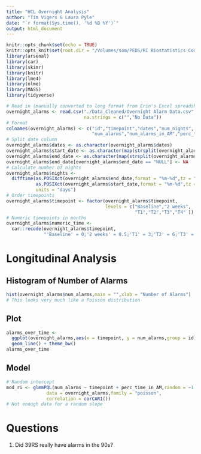 ```yaml
---
title: "HCL Overnight Analysis"
author: "Tim Vigers & Laura Pyle"
date: "`r format(Sys.time(), '%d %B %Y')`"
output: html_document
---
```


```r
knitr::opts_chunk$set(echo = TRUE)
knitr::opts_knit$set(root.dir = "/Volumes/som/PEDS/RI Biostatistics Core/Shared/Shared Projects/Laura/BDC/Projects/Erin Cobry/670g obs sleep")
library(arsenal)
library(car)
library(skimr)
library(knitr)
library(lme4)
library(nlme)
library(MASS)
library(tidyverse)
```

```r
# Read in (manually converted to long format from Erin's Excel spreadsheet)
overnight_alarms <- read.csv("./Data_Cleaned/Overnight Alarm Data.csv",
                             na.strings = c("","No Data"))
# Format
colnames(overnight_alarms) <- c("id","timepoint","dates","num_nights",
                                "num_alarms","num_alarms_in_AM","perc_time_in_AM")
# Split date column
overnight_alarms$dates <- as.character(overnight_alarms$dates)
overnight_alarms$start_date <- as.character(map(strsplit(overnight_alarms$dates," "),1))
overnight_alarms$end_date <- as.character(map(strsplit(overnight_alarms$dates," "),3))
overnight_alarms$end_date[overnight_alarms$end_date == "NULL"] <- NA
# Calculate number of nights 
overnight_alarms$nights <- 
  difftime(as.POSIXct(overnight_alarms$end_date,format = "%m-%d",tz = "UTC"),
           as.POSIXct(overnight_alarms$start_date,format = "%m-%d",tz = "UTC"),
           units = "days")
# Order timepoints
overnight_alarms$timepoint <- factor(overnight_alarms$timepoint,
                                     levels = c("Baseline","2 weeks",
                                                "T1","T2","T3","T4" ))
# Numeric timepoints in months
overnight_alarms$numeric_time <- 
  car::recode(overnight_alarms$timepoint,
              "'Baseline' = 0;'2 weeks' = 0.5;'T1' = 3;'T2' = 6;'T3' = 9;'T4' = 12")
```

# Longitudinal Analysis

## Histogram of Number of Alarms 

```r
hist(overnight_alarms$num_alarms,main = "",xlab = "Number of Alarms")
# This looks very much like a Poisson distribution
```

## Plot

```r
alarms_over_time <- 
  ggplot(overnight_alarms,aes(x = timepoint, y = num_alarms,group = id)) + 
  geom_line() + theme_bw()
alarms_over_time
```

## Model

```r
# Random intercept
mod_ri <- glmmPQL(num_alarms ~ timepoint + perc_time_in_AM,random = ~1|id,
               data = overnight_alarms,family = "poisson",
               correlation = corCAR1())
# Not enough data for a random slope
```

# Questions

1. Did 39RS really have alarms in the 90s?
